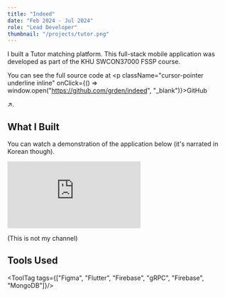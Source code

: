 ```yaml
---
title: "Indeed"
date: "Feb 2024 - Jul 2024"
role: "Lead Developer"
thumbnail: "/projects/tutor.png"
---
```



I built a Tutor matching platform. This full-stack mobile application was developed as part of the KHU SWCON37000 FSSP course.

You can see the full source code at <p className="cursor-pointer underline inline" onClick={() => window.open("https://github.com/grden/indeed", "_blank")}>GitHub</p> ↗.

## What I Built

You can watch a demonstration of the application below (it's narrated in Korean though).

<div className="relative w-full aspect-video my-4">
  <iframe
    className="absolute top-0 left-0 w-full h-full rounded-lg"
    src="https://www.youtube.com/embed/vGuIFKCO9vs?si=VZl5tT8zyKzqoOuL&start=556"
    title="Project Demo Video"
    frameBorder="0"
    allow="accelerometer; autoplay; clipboard-write; encrypted-media; gyroscope; picture-in-picture"
    allowFullScreen
  ></iframe>
</div>

(This is not my channel)

## Tools Used
<ToolTag tags={["Figma", "Flutter", "Firebase", "gRPC", "Firebase", "MongoDB"]}/>